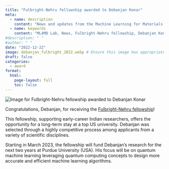 ```yaml
---
title: "Fulbright-Nehru fellowship awarded to Debanjan Konar"
meta:
  - name: description
    content: "News and updates from the Machine Learning for Materials Design (ML4MD) Lab: Fulbright-Nehru fellowship awarded to Debanjan Konar."
  - name: keywords
    content: "ML4MD Lab, News, Fulbright-Nehru fellowship, Debanjan Konar, Quantum Machine Learning"
#description: " "
#author: " "
date: "2022-12-22"
image: debanjan_fulbright_2022.webp # Ensure this image has appropriate alt text if used directly in content
draft: false
categories:
  - award
format:
  html:
    page-layout: full
    toc: false
---
```

![](debanjan_fulbright_2022.webp){.news-thumbnail alt="Image for Fulbright-Nehru fellowship awarded to Debanjan Konar"}


Congratulations, Debanjan, for receiving the [Fulbright-Nehru fellowship](https://www.usief.org.in/scholar-profile/scholarprofiledetails.aspx?fellowid=12716){target="_blank"}! 

This fellowship, supporting early-career Indian researchers, offers the opportunity for a long-term stay at a top US university. Debanjan was selected through a highly competitive process among applicants from a variety of scientific disciplines.

Starting in March 2023, the fellowship will fund Debanjan's research for the next two years at Purdue University (USA). His focus will be on quantum machine learning leveraging quantum computing concepts to design more accurate and efficient machine learning algorithms. 